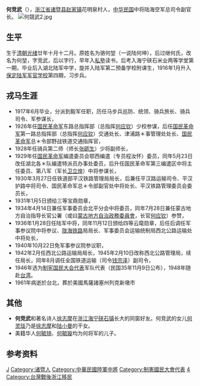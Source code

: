 {{Infobox Officeholder
|姓名=何競武
|圖像=File:何競武.jpg
|圖像大小=200px
|圖像說明=  
|字    = 
|號    = 
|別名    = 
|出生日期 =1894年11月9日
|出生地點 = 
|逝世日期 = {{dda|1961|||1894|11|9}}
|逝世地點 = 
|死因    = 
|墓地    = 
|籍貫    = 
|政黨    = 
|parents  = 
|配偶   =
|伴侶    = 
|relatives  =  
|children  =  
|著作    = 
|past    = 
}}
'''何竞武'''（{{bd|1894年|11月9日|1961年||catIdx=H}}），[[浙江省|浙江省]][[诸暨县|诸暨县]][[赵家镇|赵家镇]]花明泉村人，[[中华民国|中华民国]]中将陆海空军总司令副官长。
[[File:何競武2.jpg|thumb]]
==生平==
生于[[清朝|清朝]][[光绪|光绪]]廿年十月十二月。原姓名为骆何堃（一说陆何坤），后过继何氏，改名为何堃，字竞武，后以字行，早年入[[私塾|私塾]]读书，后考入海宁硖石米业两等学堂第一期，毕业后入湖北陆军中学，旋并入陆军第二预备学校附课生，1916年1月升入[[保定陆军军官学校|保定陆军军官学校]]第四期，习步兵。

==戎马生涯==
*1917年6月毕业，分派到毅军任职，历任马步兵巡防、统领、骑兵旅长、骑兵司令、军参谋长，
*1926年任[[国民革命军|国民革命军]]东路总指挥部（总指挥[[何应钦|何应钦]]）少校参谋，后任[[国民革命军|国民革命军]]第一路总指挥部（总指挥[[何应钦|何应钦]]）交通处长、津浦路＊事管理处处长、[[国民革命军|国民革命军]]总＊令部野战铁道交通指挥官，
*1928年任骑兵第二师（师长[[张砺生|张砺生]]）少将副师长，
*1929年任[[国民革命军|国民革命军]]编遣委员会鄂西编遣（专员程汝怀）委员，同年5月23日改任湖北各＊队编遣特派员办事处委员，后升任国民革命军第三编遣区中将主任委员、第八军（军长[[卫立煌|卫立煌]]）中将参谋长，
*1930年3月27日任铁道部平汉铁路管理局局长，后兼任平汉路运输司令、平汉护路中将司令、国民革命军总＊令部副官处中将处长、平汉铁路管理委员会委员长，
*1931年1月5日颁给三等宝鼎勋章，
*1934年4月14日兼任军事委员会北平分会中将委员，同年7月28日兼任蒙古地方自治指导长官公署（或曰[[蒙古地方自治政務委員會|蒙古地方自治政務委員會]]，长官[[何应钦|何应钦]]）参赞，
*1936年1月28日任陆军中将，同年11月12日颁给四等云麾勋章，后任后调任军事参议院中将参议、[[陇海铁路|陇海铁路]]局局长、军事委员会运输统制局西北公路运输处中将处长，
*1940年10月22日免军事参议院参议职，
*1942年2月任西北公路运输局局长，1945年2月10日改称西北公路管理局，续任局长，同年8月调任全国铁道运输（司令[[钱宗泽|钱宗泽]]）副司令，
*1946年选为[[制宪国民大会代表|制宪国民大会代表]]军队代表（民国35年11月9日公布），1948年随赴[[台湾|台湾]]。
*1961年病逝於台北，葬於美國馬薩諸塞州列克新墩市 
==其他==
*'''何竞武'''和著名诗人[[徐志摩|徐志摩]]在[[浙江|浙江]][[海宁|海宁]][[硖石镇|硖石镇]]长大的同窗好友。何竞武的女儿[[何灵琰|何灵琰]]乃是[[徐志摩|徐志摩]]和[[陆小曼|陆小曼]]的干女。
*美籍华人[[何毓琦|何毓琦]]、[[何毓璇|何毓璇]]均为何将军的儿子。

== 参考资料 ==
{{reflist}}
{{Authority control}}
{{DEFAULTSORT:He}}
[[Category:何姓|J]]
[[Category:诸暨人|Category:诸暨人]]
[[Category:中華民國陸軍中將|Category:中華民國陸軍中將]]
[[Category:制憲國民大會代表|Category:制憲國民大會代表]]
[[Category:保定陆军军官学校校友|4]]
[[Category:台灣戰後浙江移民|Category:台灣戰後浙江移民]]